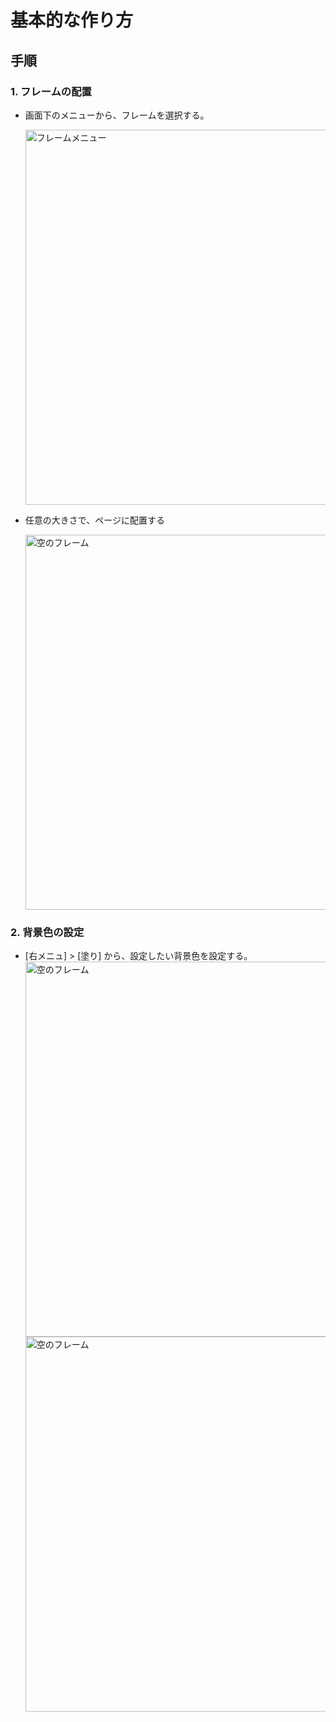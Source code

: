 # 基本的な作り方

## 手順

### 1. フレームの配置

- 画面下のメニューから、フレームを選択する。

  <div style={{ textAlign: 'center', margin: '20px 0' }}>
    <img
      src="/img/frame/menu-select-frame.png"
      alt="フレームメニュー"
      width="600"
      style={{
        border: '1px solid #e1e4e8',
        borderRadius: '8px',
        boxShadow: '0 2px 8px rgba(0,0,0,0.1)',
      }}
    />
  </div>

- 任意の大きさで、ページに配置する

  <div style={{ textAlign: 'center', margin: '20px 0' }}>
    <img
      src="/img/frame/plane-frame.png"
      alt="空のフレーム"
      width="600"
      style={{
        border: '1px solid #e1e4e8',
        borderRadius: '8px',
        boxShadow: '0 2px 8px rgba(0,0,0,0.1)',
      }}
    />
  </div>

### 2. 背景色の設定

- [右メニュ] > [塗り] から、設定したい背景色を設定する。
  <div style={{ textAlign: 'center', margin: '20px 0' }}>
    <img
      src="/img/fill/fill-menu.png"
      alt="空のフレーム"
      width="600"
      style={{
        border: '1px solid #e1e4e8',
        borderRadius: '8px',
        boxShadow: '0 2px 8px rgba(0,0,0,0.1)',
      }}
    />
  </div>
  <div style={{ textAlign: 'center', margin: '20px 0' }}>
    <img
      src="/img/frame/fill-frame.png"
      alt="空のフレーム"
      width="600"
      style={{
        border: '1px solid #e1e4e8',
        borderRadius: '8px',
        boxShadow: '0 2px 8px rgba(0,0,0,0.1)',
      }}
    />
  </div>

